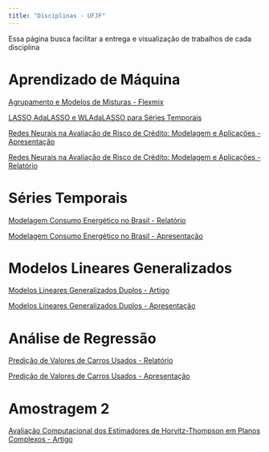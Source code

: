 ```yaml
---
title: "Disciplinas - UFJF"
---
```


Essa página busca facilitar a entrega e visualização de trabalhos de cada disciplina

# Aprendizado de Máquina

[Agrupamento e Modelos de Misturas - Flexmix](arquivos_materias/relatorio_flexmix.html)

[LASSO AdaLASSO e WLAdaLASSO para Séries Temporais](arquivos_materias/LASSO_TS.html)

[Redes Neurais na Avaliação de Risco de Crédito: Modelagem e Aplicações - Apresentação](arquivos_materias/credito_redesneurais_apresentacao.pdf)

[Redes Neurais na Avaliação de Risco de Crédito: Modelagem e Aplicações - Relatório](arquivos_materias/credito_redesneurais_relatorio.html)

# Séries Temporais

[Modelagem Consumo Energético no Brasil - Relatório](arquivos_materias/AnaliseModelagemdoConsumodeEnergiaElétricanoBrasil.pdf)

[Modelagem Consumo Energético no Brasil - Apresentação](arquivos_materias/relatorio_consumo_energia_br.html)

# Modelos Lineares Generalizados

[Modelos Lineares Generalizados Duplos - Artigo](arquivos_materias/Trabalho_MLG_duplo_artigo.pdf)

[Modelos Lineares Generalizados Duplos - Apresentação](arquivos_materias/Trabalho_MLG_duplo_apresentacao.pdf)

# Análise de Regressão

[Predição de Valores de Carros Usados - Relatório](arquivos_materias/tvc2_car_price.html)

[Predição de Valores de Carros Usados - Apresentação](arquivos_materias/tvc2_car_price.pdf)

# Amostragem 2

[Avaliação Computacional dos Estimadores de Horvitz-Thompson em Planos Complexos - Artigo](arquivos_materias/Trabalho-Amostragem-2.pdf)







